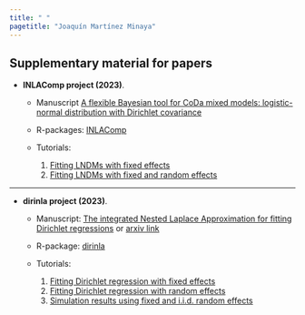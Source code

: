 ---
title: " "
pagetitle: "Joaquín Martínez Minaya"
---

<link rel="stylesheet" href="styles.css" type="text/css">
<link rel="stylesheet" href="academicicons/css/academicons.min.css"/>

## Supplementary material for papers

- **INLAComp project (2023)**. 

  - Manuscript [A flexible Bayesian tool for CoDa mixed models: logistic-normal distribution with Dirichlet covariance](https://arxiv.org/abs/2308.13928)
  
  - R-packages: [INLAComp](https://github.com/jmartinez-minaya/INLAcomp)
  
  - Tutorials:

    1. [Fitting LNDMs with fixed effects](https://github.com/hrue/r-inla/commit/3577c1b030a8460ff7194893bd97e57a62a1399d)
    2. [Fitting LNDMs with fixed and random effects](supplementary/INLAComp/my-vignette.html)
    
---


- **dirinla project (2023)**. 
  
  - Manuscript: [The integrated Nested Laplace Approximation for fitting Dirichlet regressions](https://www.tandfonline.com/doi/full/10.1080/10618600.2022.2144330) or [arxiv link](https://arxiv.org/abs/1907.04059)
  
  - R-package: [dirinla](https://inlabru-org.r-universe.dev/dirinla)
  
  - Tutorials:
    1. [Fitting Dirichlet regression with fixed effects](supplementary/CODA/fixed/my-vignette_fixed.html)
    2. [Fitting Dirichlet regression with random effects](supplementary/CODA/fixed/my-vignette_fixed.html)
    3. [Simulation results using fixed and i.i.d. random effects](supplementary/CODA/tests.html)

